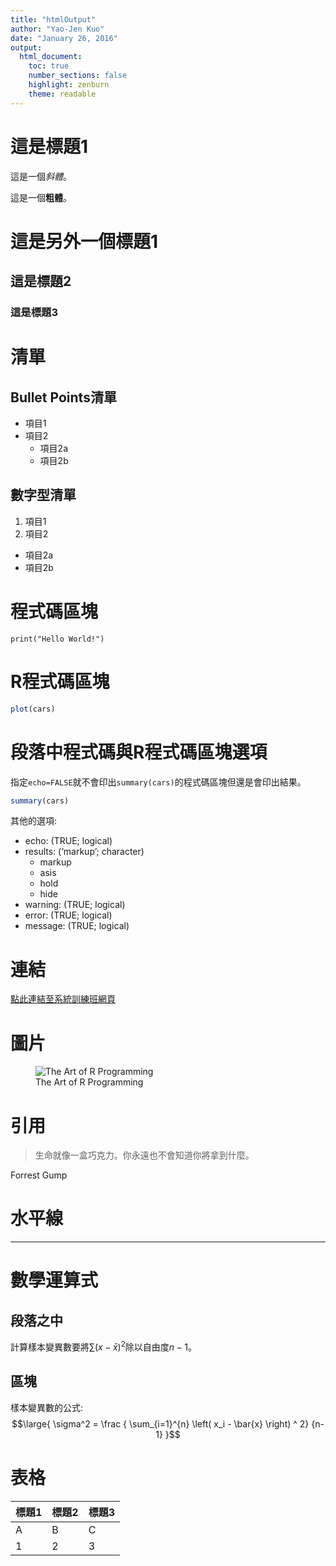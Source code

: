 ```yaml
---
title: "htmlOutput"
author: "Yao-Jen Kuo"
date: "January 26, 2016"
output: 
  html_document:
    toc: true
    number_sections: false
    highlight: zenburn
    theme: readable
---
```


# 這是標題1

這是一個*斜體*。

這是一個**粗體**。

# 這是另外一個標題1

## 這是標題2

### 這是標題3

# 清單

## Bullet Points清單

* 項目1
* 項目2
    * 項目2a
    * 項目2b

## 數字型清單

1. 項目1
2. 項目2
  * 項目2a
  * 項目2b

# 程式碼區塊

```
print("Hello World!")
```

# R程式碼區塊

```r
plot(cars)
```

# 段落中程式碼與R程式碼區塊選項

指定`echo=FALSE`就不會印出`summary(cars)`的程式碼區塊但還是會印出結果。

```r
summary(cars)
```

其他的選項:

* echo: (TRUE; logical)
* results: ('markup'; character)
    * markup
    * asis
    * hold
    * hide
* warning: (TRUE; logical)
* error: (TRUE; logical)
* message: (TRUE; logical)

# 連結

[點此連結至系統訓練班網頁](https://www.csie.ntu.edu.tw/train/)

# 圖片

![The Art of R Programming](image/rRuperman.jpg)

# 引用

> 生命就像一盒巧克力。你永遠也不會知道你將拿到什麼。

Forrest Gump

# 水平線

---

# 數學運算式

## 段落之中

計算樣本變異數要將$\sum \left( x - \bar{x} \right)^2$除以自由度$n-1$。

## 區塊

樣本變異數的公式:$$\large{ \sigma^2 = \frac { \sum_{i=1}^{n} \left( x_i - \bar{x} \right) ^ 2} {n-1} }$$

# 表格

標題1 | 標題2 | 標題3
--- | --- | ---
A | B | C
1 | 2 | 3